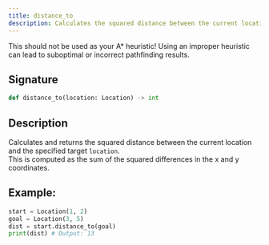 ```yaml
---
title: distance_to
description: Calculates the squared distance between the current location and the given location.
---
```


<Callout title="Heuristic" type="error">
This should not be used as your A* heuristic! Using an improper heuristic can lead to suboptimal
or incorrect pathfinding results.
</Callout>

## Signature

```py
def distance_to(location: Location) -> int
```

## Description

Calculates and returns the squared distance between the current location and the specified target `location`.  
This is computed as the sum of the squared differences in the x and y coordinates.  

## Example:

```py
start = Location(1, 2)
goal = Location(3, 5)
dist = start.distance_to(goal) 
print(dist) # Output: 13
```
